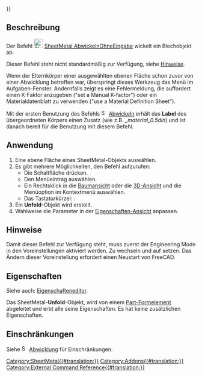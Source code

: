{{UnfinishedDocu{{#translation:}}}}
<languages/>

{{Docnav/de
|[[SheetMetal_Unfold/de|Abwickeln]]
|[[SheetMetal_UnfoldUpdate/de|AbwicklungAktualisieren]]
|[[SheetMetal_Workbench/de|SheetMetal]]
|IconL=SheetMetal_Unfold.svg
|IconR=SheetMetal_UnfoldUpdate.svg
|IconC=Sheetmetal_workbench_icon.svg
}}

{{GuiCommand/de
|Name=SheetMetal UnattendedUnfold
|Name/de=SheetMetal AbwickelnOhneEingabe
|MenuLocation=Sheet Metal → Abwickeln ohne Eingaben
|Workbenches=[[SheetMetal_Workbench/de|SheetMetal]]
|Shortcut={{KEY|U}}
|[[SheetMetal_Unfold/de|SheetMetal Abwickeln]]
}}

<span id="Description"></span>
==Beschreibung==

Der Befehl [[Image:SheetMetal_UnattendedUnfold.svg|24px]] [[SheetMetal_UnattendedUnfold/de|SheetMetal AbwickelnOhneEingabe]] wickelt ein Blechobjekt ab.

Dieser Befehl steht nicht standardmäßig zur Verfügung, siehe [[#Hinweise|Hinweise]].

Wenn der Elternkörper einer ausgewählten ebenen Fläche schon zuvor von einer Abwicklung betroffen war, überspringt dieses Werkzeug das Menü im Aufgaben-Fenster. Andernfalls zeigt es eine Fehlermeldung, die auffordert einen K-Faktor anzugeben ("set a Manual K-factor") oder ein Materialdatenblatt zu verwenden ("use a Material Definition Sheet").

Mit der ersten Benutzung des Befehls [[Image:SheetMetal_Unfold.svg|16px]] [[SheetMetal_Unfold/de|Abwickeln]] erhält das '''Label''' des übergeordneten Körpers einen Zusatz (wie z.B. ''_material_0.5din'') und ist danach bereit für die Benutzung mit diesem Befehl.

<span id="Usage"></span>
==Anwendung==

# Eine ebene Fläche eines SheetMetal-Objekts auswählen.
# Es gibt mehrere Möglichkeiten, den Befehl aufzurufen:
#* Die Schaltfläche {{Button|[[Image:SheetMetal_UnattendedUnfold.svg |16px]] [[SheetMetal_UnattendedUnfold/de|Abwickeln ohne Eingaben]]}} drücken.
#* Den Menüeintrag {{MenuCommand|Sheet Metal → [[Image:SheetMetal_UnattendedUnfold.svg|16px]] Abwickeln ohne Eingaben}} auswählen.
#* Ein Rechtsklick in die [[Tree_View/de|Baumansicht]] oder die [[3D_View/de|3D-Ansicht]] und die Menüoption {{MenuCommand|Sheet Metal → [[Image:SheetMetal_UnattendedUnfold.svg|16px]] Abwickeln ohne Eingaben}} im Kontextmenü auswählen.
#* Das Tastaturkürzel: {{KEY|U}}.
# Ein '''Unfold'''-Objekt wird erstellt.
# Wahlweise die Parameter in der [[Property_View/de|Eigenschaften-Ansicht]] anpassen.

<span id="Notes"></span>
==Hinweise==

Damit dieser Befehl zur Verfügung steht, muss zuerst der Engineering Mode in den Voreinstellungen aktiviert werden. Zu {{MenuCommand|Bearbeiten → Einstellungen... → SheetMetal → Allgemeine Einstellungen}} wechseln und {{MenuCommand|Engineering UX Mode}} auf {{Value|Enabled}} setzen. Das Ändern dieser Voreinstellung erfordert einen Neustart von FreeCAD.

<span id="Properties"></span>
==Eigenschaften==

Siehe auch: [[Property_editor/de|Eigenschafteneditor]].

Das SheetMetal-'''Unfold'''-Objekt, wird von einem [[Part_Feature/de|Part-Formelement]] abgeleitet und erbt alle seine Eigenschaften. Es hat keine zusätzlichen Eigenschaften.

<span id="Limitations"></span>
==Einschränkungen==

Siehe [[Image:SheetMetal_Unfold.svg|16px]] [[SheetMetal_Unfold/de|Abwicklung]] für Einschränkungen.


{{Docnav/de
|[[SheetMetal_Unfold/de|Abwickeln]]
|[[SheetMetal_UnfoldUpdate/de|AbwicklungAktualisieren]]
|[[SheetMetal_Workbench/de|SheetMetal]]
|IconL=SheetMetal_Unfold.svg
|IconR=SheetMetal_UnfoldUpdate.svg
|IconC=Sheetmetal_workbench_icon.svg
}}


[[Category:SheetMetal{{#translation:}}]]
[[Category:Addons{{#translation:}}]]
[[Category:External Command Reference{{#translation:}}]]